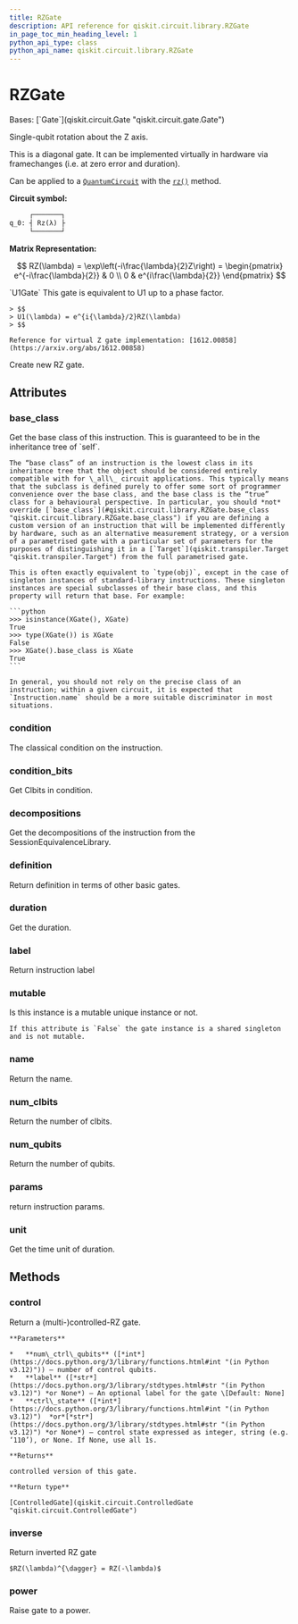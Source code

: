 ```yaml
---
title: RZGate
description: API reference for qiskit.circuit.library.RZGate
in_page_toc_min_heading_level: 1
python_api_type: class
python_api_name: qiskit.circuit.library.RZGate
---
```


# RZGate

<Class id="qiskit.circuit.library.RZGate" isDedicatedPage={true} github="https://github.com/qiskit/qiskit/tree/stable/0.45/qiskit/circuit/library/standard_gates/rz.py" signature="qiskit.circuit.library.RZGate(phi, label=None, *, duration=None, unit='dt')">
  Bases: [`Gate`](qiskit.circuit.Gate "qiskit.circuit.gate.Gate")

  Single-qubit rotation about the Z axis.

  This is a diagonal gate. It can be implemented virtually in hardware via framechanges (i.e. at zero error and duration).

  Can be applied to a [`QuantumCircuit`](qiskit.circuit.QuantumCircuit "qiskit.circuit.QuantumCircuit") with the [`rz()`](qiskit.circuit.QuantumCircuit#rz "qiskit.circuit.QuantumCircuit.rz") method.

  **Circuit symbol:**

  ```python
       ┌───────┐
  q_0: ┤ Rz(λ) ├
       └───────┘
  ```

  **Matrix Representation:**

$$
RZ(\lambda) = \exp\left(-i\frac{\lambda}{2}Z\right) =
\begin{pmatrix}
e^{-i\frac{\lambda}{2}} & 0 \\
0 & e^{i\frac{\lambda}{2}}
\end{pmatrix}
$$

  <Admonition title="See also" type="note">
    `U1Gate` This gate is equivalent to U1 up to a phase factor.

    > $$
    > U1(\lambda) = e^{i{\lambda}/2}RZ(\lambda)
    > $$

    Reference for virtual Z gate implementation: [1612.00858](https://arxiv.org/abs/1612.00858)
  </Admonition>

  Create new RZ gate.

  ## Attributes

  ### base\_class

  <Attribute id="qiskit.circuit.library.RZGate.base_class" name="base_class">
    Get the base class of this instruction. This is guaranteed to be in the inheritance tree of `self`.

    The “base class” of an instruction is the lowest class in its inheritance tree that the object should be considered entirely compatible with for \_all\_ circuit applications. This typically means that the subclass is defined purely to offer some sort of programmer convenience over the base class, and the base class is the “true” class for a behavioural perspective. In particular, you should *not* override [`base_class`](#qiskit.circuit.library.RZGate.base_class "qiskit.circuit.library.RZGate.base_class") if you are defining a custom version of an instruction that will be implemented differently by hardware, such as an alternative measurement strategy, or a version of a parametrised gate with a particular set of parameters for the purposes of distinguishing it in a [`Target`](qiskit.transpiler.Target "qiskit.transpiler.Target") from the full parametrised gate.

    This is often exactly equivalent to `type(obj)`, except in the case of singleton instances of standard-library instructions. These singleton instances are special subclasses of their base class, and this property will return that base. For example:

    ```python
    >>> isinstance(XGate(), XGate)
    True
    >>> type(XGate()) is XGate
    False
    >>> XGate().base_class is XGate
    True
    ```

    In general, you should not rely on the precise class of an instruction; within a given circuit, it is expected that `Instruction.name` should be a more suitable discriminator in most situations.
  </Attribute>

  ### condition

  <Attribute id="qiskit.circuit.library.RZGate.condition" name="condition">
    The classical condition on the instruction.
  </Attribute>

  ### condition\_bits

  <Attribute id="qiskit.circuit.library.RZGate.condition_bits" name="condition_bits">
    Get Clbits in condition.
  </Attribute>

  ### decompositions

  <Attribute id="qiskit.circuit.library.RZGate.decompositions" name="decompositions">
    Get the decompositions of the instruction from the SessionEquivalenceLibrary.
  </Attribute>

  ### definition

  <Attribute id="qiskit.circuit.library.RZGate.definition" name="definition">
    Return definition in terms of other basic gates.
  </Attribute>

  ### duration

  <Attribute id="qiskit.circuit.library.RZGate.duration" name="duration">
    Get the duration.
  </Attribute>

  ### label

  <Attribute id="qiskit.circuit.library.RZGate.label" name="label">
    Return instruction label
  </Attribute>

  ### mutable

  <Attribute id="qiskit.circuit.library.RZGate.mutable" name="mutable">
    Is this instance is a mutable unique instance or not.

    If this attribute is `False` the gate instance is a shared singleton and is not mutable.
  </Attribute>

  ### name

  <Attribute id="qiskit.circuit.library.RZGate.name" name="name">
    Return the name.
  </Attribute>

  ### num\_clbits

  <Attribute id="qiskit.circuit.library.RZGate.num_clbits" name="num_clbits">
    Return the number of clbits.
  </Attribute>

  ### num\_qubits

  <Attribute id="qiskit.circuit.library.RZGate.num_qubits" name="num_qubits">
    Return the number of qubits.
  </Attribute>

  ### params

  <Attribute id="qiskit.circuit.library.RZGate.params" name="params">
    return instruction params.
  </Attribute>

  ### unit

  <Attribute id="qiskit.circuit.library.RZGate.unit" name="unit">
    Get the time unit of duration.
  </Attribute>

  ## Methods

  ### control

  <Function id="qiskit.circuit.library.RZGate.control" name="control" signature="control(num_ctrl_qubits=1, label=None, ctrl_state=None)">
    Return a (multi-)controlled-RZ gate.

    **Parameters**

    *   **num\_ctrl\_qubits** ([*int*](https://docs.python.org/3/library/functions.html#int "(in Python v3.12)")) – number of control qubits.
    *   **label** ([*str*](https://docs.python.org/3/library/stdtypes.html#str "(in Python v3.12)") *or None*) – An optional label for the gate \[Default: None]
    *   **ctrl\_state** ([*int*](https://docs.python.org/3/library/functions.html#int "(in Python v3.12)")  *or*[*str*](https://docs.python.org/3/library/stdtypes.html#str "(in Python v3.12)") *or None*) – control state expressed as integer, string (e.g. ‘110’), or None. If None, use all 1s.

    **Returns**

    controlled version of this gate.

    **Return type**

    [ControlledGate](qiskit.circuit.ControlledGate "qiskit.circuit.ControlledGate")
  </Function>

  ### inverse

  <Function id="qiskit.circuit.library.RZGate.inverse" name="inverse" signature="inverse()">
    Return inverted RZ gate

    $RZ(\lambda)^{\dagger} = RZ(-\lambda)$
  </Function>

  ### power

  <Function id="qiskit.circuit.library.RZGate.power" name="power" signature="power(exponent)">
    Raise gate to a power.
  </Function>
</Class>

